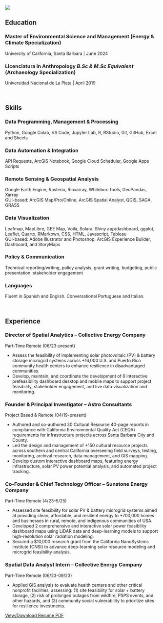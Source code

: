<!-- Image banner at top -->

<img src="images/banner_ny.jpg" class="banner-image-two"/>

::: center-banner-box
:::

::: gray-placeholder-two
:::

<!-- Education -->

<h2>Education</h2>

<h3>**Master of Environmental Science and Management** (Energy & Climate Specialization)</h3>

University of California, Santa Barbara \| June 2024

<h3>**Licenciatura in Anthropology** *B.Sc & M.Sc Equivalent* (Archaeology Specialization)</h3>

Universidad Nacional de La Plata \| April 2019

<!-- Skills  -->

<br>

<h2>Skills</h2>

<h3>Data Programming, Management & Processing</h3>

Python, Google Colab, VS Code, Jupyter Lab, R, RStudio, Git, GitHub, Excel and Sheets

<h3>Data Automation & Integration</h3>

API Requests, ArcGIS Notebook, Google Cloud Scheduler, Google Apps Scripts

<h3>Remote Sensing & Geospatial Analysis</h3>

Google Earth Engine, Rasterio, Rioxarray, Whitebox Tools, GeoPandas, Xarray<br> 
GUI-based: ArcGIS Map/Pro/Online, ArcGIS Spatial Analyst, QGIS, SAGA, GRASS

<h3>Data Visualization</h3>

Leafmap, MapLibre, GEE Map, Voilà, Solara, Shiny app/dashboard, ggplot, Leaflet, Quarto, RMarkown, CSS, HTML, Javascript, Tableau<br> 
GUI-based: Adobe Illustrator and Photoshop; ArcGIS Experience Builder, Dashboard, and StoryMaps

<h3>Policy & Communication</h3>

Technical reporting/writing, policy analysis, grant writing, budgeting, public presentation, stakeholder engagement

<h3>Languages</h3>

Fluent in Spanish and English. Conversational Portuguese and Italian.

<!-- Experience -->

<br>

<h2>Experience</h2>

<h3>Director of Spatial Analytics -- Collective Energy Company</h3>

Part-Time Remote (06/23-present)

-   Assess the feasibility of implementing solar photovoltaic (PV) & battery storage microgrid systems across +16,000 U.S. and Puerto Rico community health centers to enhance resilience in disadvantaged communities.
-   Develop, maintain, and coordinate the development of 6 interactive prefeasibility dashboard desktop and mobile maps to support project feasibility, stakeholder engagement, and live data visualization and monitoring.

<h3>Founder & Principal Investigator -- Astro Consultants</h3>

Project Based & Remote (04/19-present)

-   Authored and co-authored 30 Cultural Resource 40-page reports in compliance with California Environmental Quality Act (CEQA) requirements for infrastructure projects across Santa Barbara City and County.
-   Led the design and management of +150 cultural resource projects across southern and central California overseeing field surveys, testing, monitoring, archival research, data management, and GIS mapping.
-   Develop custom interactive dashboard maps, featuring energy infrastructure, solar PV power potential analysis, and automated project tracking.

<h3>Co-Founder & Chief Technology Officer -- Sunstone Energy Company</h3>

Part-Time Remote (4/23–5/25)

-   Assessed site feasibility for solar PV & battery microgrid systems aimed at providing clean, affordable, and resilient energy to +700,000 homes and businesses in rural, remote, and indigenous communities of USA.
-   Developed 2 comprehensive and interactive solar power feasibility dashboard maps using LiDAR data and deep-learning models to support high-resolution solar radiation modeling.
-   Secured a \$10,000 research grant from the California NanoSystems Institute (CNSI) to advance deep-learning solar resource modeling and microgrid feasibility analysis.

<h3>Spatial Data Analyst Intern -- Collective Energy Company</h3>

Part-Time Remote (06/23-09/23)

-   Applied GIS analysis to evaluate health centers and other critical nonprofit facilities, assessing: (1) site feasibility for solar + battery storage, (2) risk of prolonged outages from wildfire, PSPS events, and other hazards, and (3) community social vulnerability to prioritize sites for resilience investments.

<!-- Downlad Button  -->

::: button-container
<a href="media/resume.pdf" class="button" style="margin-top: 0px">View/Download Resume PDF</a>
:::
